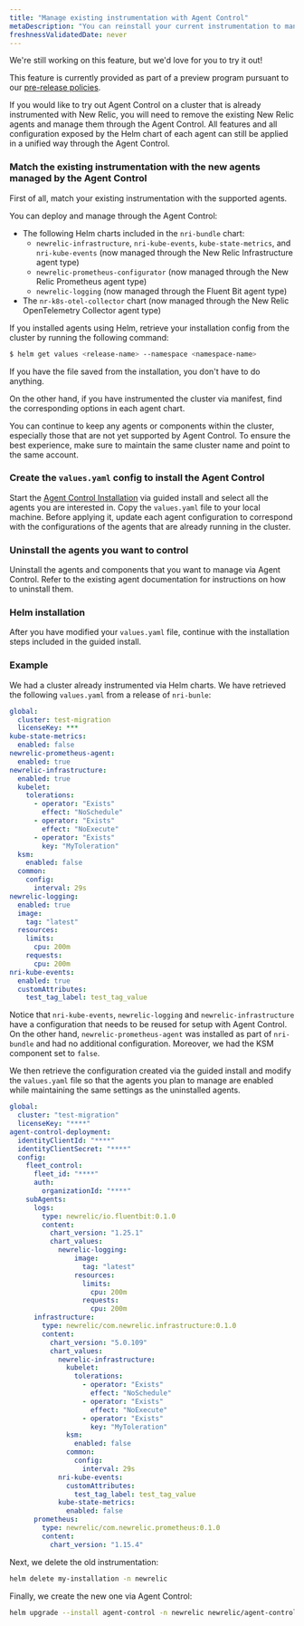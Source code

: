 ```yaml
---
title: "Manage existing instrumentation with Agent Control"
metaDescription: "You can reinstall your current instrumentation to manage it through Agent Control"
freshnessValidatedDate: never
---
```

<Callout title="preview">
  We're still working on this feature, but we'd love for you to try it out!

  This feature is currently provided as part of a preview program pursuant to our [pre-release policies](/docs/licenses/license-information/referenced-policies/new-relic-pre-release-policy).
</Callout>

If you would like to try out Agent Control on a cluster that is already instrumented with New Relic, you will need to remove the existing New Relic agents and manage them through the Agent Control. 
All features and all configuration exposed by the Helm chart of each agent can still be applied in a unified way through the Agent Control.

### Match the existing instrumentation with the new agents managed by the Agent Control
First of all, match your existing instrumentation with the supported agents.

You can deploy and manage through the Agent Control:
  - The following Helm charts included in the `nri-bundle` chart: 
    - `newrelic-infrastructure`, `nri-kube-events`, `kube-state-metrics`, and `nri-kube-events` (now managed through the New Relic Infrastructure agent type)
    - `newrelic-prometheus-configurator` (now managed through the New Relic Prometheus agent type)
    - `newrelic-logging` (now managed through the Fluent Bit agent type)
  - The `nr-k8s-otel-collector` chart (now managed through the New Relic OpenTelemetry Collector agent type) 

If you installed agents using Helm, retrieve your installation config from the cluster by running the following command:

```sh
$ helm get values <release-name> --namespace <namespace-name>
```

If you have the file saved from the installation, you don't have to do anything.


On the other hand, if you have instrumented the cluster via manifest, find the corresponding options in each agent chart. 

<Callout variant="tip" title="TIP">
    You can continue to keep any agents or components within the cluster, especially those that are not yet supported by Agent Control. To ensure the best experience, make sure to maintain the same cluster name and point to the same account.
</Callout>


### Create the `values.yaml` config to install the Agent Control
Start the [Agent Control Installation](/docs/new-relic-control/agent-control/setup/) via guided install and select all the agents you are interested in.
Copy the `values.yaml` file to your local machine. Before applying it, update each agent configuration to correspond with the configurations of the agents that are already running in the cluster.

### Uninstall the agents you want to control

Uninstall the agents and components that you want to manage via Agent Control.
Refer to the existing agent documentation for instructions on how to uninstall them.

### Helm installation
After you have modified your `values.yaml` file, continue with the installation steps included in the guided install.


### Example

We had a cluster already instrumented via Helm charts. 
We have retrieved the following `values.yaml` from a release of `nri-bunle`:
```yaml
global:
  cluster: test-migration
  licenseKey: ***
kube-state-metrics:
  enabled: false
newrelic-prometheus-agent:
  enabled: true
newrelic-infrastructure:
  enabled: true
  kubelet:
    tolerations:
      - operator: "Exists"
        effect: "NoSchedule"
      - operator: "Exists"
        effect: "NoExecute"
      - operator: "Exists"
        key: "MyToleration"
  ksm:
    enabled: false
  common:
    config:
      interval: 29s
newrelic-logging:
  enabled: true
  image:
    tag: "latest"
  resources:
    limits:
      cpu: 200m
    requests:
      cpu: 200m
nri-kube-events:
  enabled: true
  customAttributes: 
    test_tag_label: test_tag_value
```
Notice that `nri-kube-events`, `newrelic-logging` and `newrelic-infrastructure` have a configuration that needs to be reused for setup with Agent Control.
On the other hand, `newrelic-prometheus-agent` was installed as part of `nri-bundle` and had no additional configuration.
Moreover, we had the KSM component set to `false`.

We then retrieve the configuration created via the guided install and modify the `values.yaml` file so that the agents you plan to manage are enabled while maintaining the same settings as the uninstalled agents.

```yaml
global:
  cluster: "test-migration"
  licenseKey: "****"
agent-control-deployment:
  identityClientId: "****"
  identityClientSecret: "****"
  config:
    fleet_control:
      fleet_id: "****"
      auth:
        organizationId: "****"
    subAgents:
      logs:
        type: newrelic/io.fluentbit:0.1.0
        content:
          chart_version: "1.25.1"
          chart_values:
            newrelic-logging:
                image:
                  tag: "latest"
                resources:
                  limits:
                    cpu: 200m
                  requests:
                    cpu: 200m
      infrastructure:
        type: newrelic/com.newrelic.infrastructure:0.1.0
        content:
          chart_version: "5.0.109"
          chart_values:
            newrelic-infrastructure:
              kubelet:
                tolerations:
                  - operator: "Exists"
                    effect: "NoSchedule"
                  - operator: "Exists"
                    effect: "NoExecute"
                  - operator: "Exists"
                    key: "MyToleration"
              ksm:
                enabled: false
              common:
                config:
                  interval: 29s
            nri-kube-events:
              customAttributes: 
                test_tag_label: test_tag_value
            kube-state-metrics:
              enabled: false
      prometheus:
        type: newrelic/com.newrelic.prometheus:0.1.0
        content:
          chart_version: "1.15.4"
```

Next, we delete the old instrumentation:
```sh
helm delete my-installation -n newrelic
```

Finally, we create the new one via Agent Control:
```sh
helm upgrade --install agent-control -n newrelic newrelic/agent-control --create-namespace --values my_migrated_values.yaml
```

